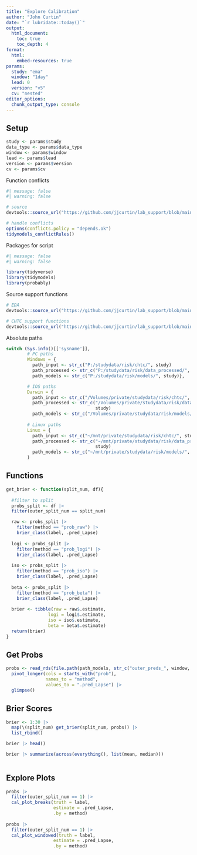 ```yaml
---
title: "Explore Calibration"
author: "John Curtin"
date: "`r lubridate::today()`"
output: 
  html_document:
    toc: true 
    toc_depth: 4
format:
  html:
    embed-resources: true
params:
  study: "ema"
  window: "1day"
  lead: 0
  version: "v5"
  cv: "nested"
editor_options: 
  chunk_output_type: console
---
```


## Setup
```r
study <- params$study
data_type <- params$data_type
window <- params$window
lead <- params$lead 
version <- params$version
cv <- params$cv
```

Function conflicts
```r
#| message: false
#| warning: false

# source
devtools::source_url("https://github.com/jjcurtin/lab_support/blob/main/fun_ml.R?raw=true")

# handle conflicts
options(conflicts.policy = "depends.ok")
tidymodels_conflictRules()
```

Packages for script
```r
#| message: false
#| warning: false

library(tidyverse)
library(tidymodels)
library(probably)
```

Source support functions
```r
# EDA
devtools::source_url("https://github.com/jjcurtin/lab_support/blob/main/fun_eda.R?raw=true")

# CHTC support functions
devtools::source_url("https://github.com/jjcurtin/lab_support/blob/main/chtc/static_files/fun_chtc.R?raw=true")
```

Absolute paths
```r
switch (Sys.info()[['sysname']],
        # PC paths
        Windows = {
          path_input <- str_c("P:/studydata/risk/chtc/", study)
          path_processed <- str_c("P:/studydata/risk/data_processed/", study)
          path_models <- str_c("P:/studydata/risk/models/", study)},

        # IOS paths
        Darwin = {
          path_input <- str_c("/Volumes/private/studydata/risk/chtc/", study)
          path_processed <- str_c("/Volumes/private/studydata/risk/data_processed/",
                                  study)
          path_models <- str_c("/Volumes/private/studydata/risk/models/", study)},
        
        # Linux paths
        Linux = {
          path_input <- str_c("~/mnt/private/studydata/risk/chtc/", study)
          path_processed <- str_c("~/mnt/private/studydata/risk/data_processed/",
                                  study)
          path_models <- str_c("~/mnt/private/studydata/risk/models/", study)}
        )
```

## Functions
```r
get_brier <- function(split_num, df){
  
  #filter to split
  probs_split <- df |> 
  filter(outer_split_num == split_num)

  raw <- probs_split |>
    filter(method == "prob_raw") |> 
    brier_class(label, .pred_Lapse)
  
  logi <- probs_split |>
    filter(method == "prob_logi") |> 
    brier_class(label, .pred_Lapse)
  
  iso <- probs_split |>
    filter(method == "prob_iso") |> 
    brier_class(label, .pred_Lapse)
  
  beta <- probs_split |>
    filter(method == "prob_beta") |> 
    brier_class(label, .pred_Lapse)
  
  brier <- tibble(raw = raw$.estimate, 
                logi = logi$.estimate, 
                iso = iso$.estimate, 
                beta = beta$.estimate)
  return(brier)
}

```

## Get Probs

```r
probs <- read_rds(file.path(path_models, str_c("outer_preds_", window, "_0_v5_nested.rds"))) |> 
  pivot_longer(cols = starts_with("prob"), 
               names_to = "method", 
               values_to = ".pred_Lapse") |>
  glimpse()
```


## Brier Scores

```r

brier <- 1:30 |> 
  map(\(split_num) get_brier(split_num, probs)) |> 
  list_rbind()

brier |> head()

brier |> summarize(across(everything(), list(mean, median)))
                      
```




## Explore Plots
```r

probs |> 
  filter(outer_split_num == 1) |> 
  cal_plot_breaks(truth = label, 
                  estimate = .pred_Lapse,
                  .by = method)
  
probs |> 
  filter(outer_split_num == 1) |> 
  cal_plot_windowed(truth = label, 
                  estimate = .pred_Lapse,
                  .by = method)

```



